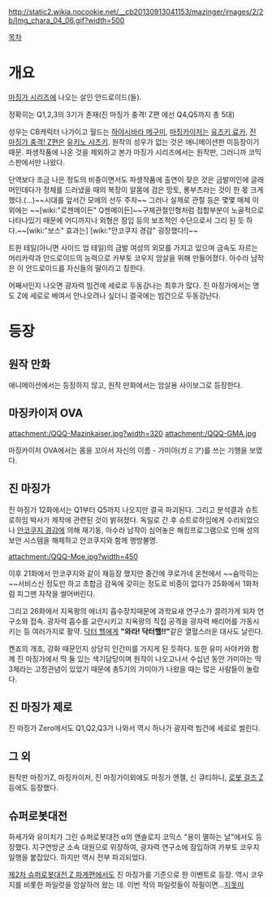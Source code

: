 http://static2.wikia.nocookie.net/__cb20130913041153/mazinger/images/2/2b/Img_chara_04_06.gif?width=500

[[목차]]

= 개요 =
[[마징가 시리즈]]에 나오는 살인 안드로이드(들).

정확히는 Q1,2,3의 3기가 존재(진 마징가 충격! Z편 에선 Q4,Q5까지 총 5대)

성우는 CB캐릭터 나가이고 월드는 [[하야시바라 메구미]], [[마징카이저]]는 [[유즈키 료카]], [[진 마징가 충격! Z편]]은 [[유키노 사츠키]].
원작의 성우가 없는 것은 애니메이션판 미등장이기 때문. 파생작품에 나온 것을 제외하고 본가 마징가 시리즈에서는 원작판, 그러니까 코믹스판에서만 나왔다.

단역보다 조금 나은 정도의 비중이면서도 파생작품에 출연이 잦은 것은 금발미인에 글래머인데다가 정체를 드러냈을 때의 복장이 알몸에 검은 망토, 롱부츠라는 것이 한 몫 크게 했다.(...)~~시대를 앞서간 모에의 선두 주자~~
그러나 실제로 관절 등은 몇몇 매체 이외에는 ~~[wiki:"로젠메이든" Q젠메이든]~~구체관절인형처럼 접합부분이 노골적으로 나타나있기 때문에 어디까지나 외형은 잠입 등의 보조적인 수단으로서 그리 된 듯 하다.~~[wiki:"보스" 효과는] [wiki:"안코쿠지 경감" 굉장했다!]~~

트윈 테일(아니면 사이드 업 테일)의 금발 여성의 외모를 가지고 있으며 금속도 자르는 머리카락과 안드로이드의 능력으로 카부토 코우지 암살을 위해 만들어졌다. 아수라 남작은 이 안드로이드를 자신들의 딸이라고 칭한다.

어째서인지 나오면 광자력 빔건에 세로로 두동강나는 최후가 많다. 진 마징가에서는 명도 Z에 세로로 베여서 안나오려나 싶더니 결국에는 빔건으로 두동강난다.

= 등장 =
== 원작 만화 ==
애니메이션에서는 등장하지 않고, 원작 만화에서는 암살용 사이보그로 등장한다.

== 마징카이저 OVA ==
attachment:/QQQ-Mazinkaiser.jpg?width=320
attachment:/QQQ-GMA.jpg

마징카이저 OVA에서는 몸을 꼬아서 자신의 이름 - 가미아(ガミア)를 쓰는 기행을 보였다.

== 진 마징가 ==
진 마징가 12화에서는 Q1부터 Q5까지 나오지만 결국 파괴된다. 그리고 분석결과 슈트로하임 박사가 제작에 관련된 것이 밝혀졌다. 독일로 간 후 슈트로하임에게 수리되었으나 [[안코쿠지 경감]]에 의해 재기동, 아수라 남작이 심어놓은 해킹프로그램으로 인해 성의 보안 시스템을 해제하고 안코쿠지와 함께 행방불명.

attachment:/QQQ-Moe.jpg?width=450

이후 21화에서 안코쿠지와 같이 재등장 했지만 중간에 쿠로가네 온천에서 ~~숨막히는~~서비스신 정도만 하고 초합금 감옥에 갖히는 정도로 비중이 없다가 25화에서 1화처럼 피그맨 자작을 썰어버린다.

그리고 26화에서 지옥왕의 에너지 흡수장치때문에 과학요새 연구소가 끌려가게 되자 연구소와 접속. 광자력 흡수를 교란시키고 지옥왕의 직접 공격을 광자력 배리어를 가동시키는 등 여러가지로 활약. [[닥터 헬]]에게 '''"와라! 닥터헬!!"'''같은 열혈스러운 대사도 날린다.

켄죠의 개조, 강화 때문인지 상당히 인간미를 가지게 된 듯하다.
또한 유미 사야카와 함께 진 마징가에서 딱 둘 있는 색기담당이며 원작이 나오고나서 수십년 동안 가미아는 딱 3체라는 고정관념이 있었기 때문에 총5기의 가미아가 나왔을 때는 많은 사람들이 놀랐다.

== 진 마징가 제로 ==
진 마징가 Zero에서도 Q1,Q2,Q3가 나와서 역시 하나가 광자력 빔건에 세로로 썰린다.

== 그 외 ==
원작판 마징가Z, 마징카이저, 진 마징가이외에도 마징가 엔젤, 신 큐티하니, [[로봇 걸즈 Z]] 등에도 등장했다.

== 슈퍼로봇대전 ==
하세가와 유이치가 그린 슈퍼로봇대전 α의 앤솔로지 코믹스 "용이 멸하는 날"에서도 등장했다. 지구연방군 소속 대원으로 위장하여, 광자력 연구소에 잠입하여 카부토 코우지 일행을 붙잡았다. 하지만 역시 전부 파괴되었다.

[[제2차 슈퍼로봇대전 Z 파계편]]에서도 진 마징가를 기준으로 한 이벤트로 등장. 역시 코우지를 비롯한 파일럿을 암살하러 왔는 데. 이번 작의 파일럿들이 하필이면...[[지못미]]
